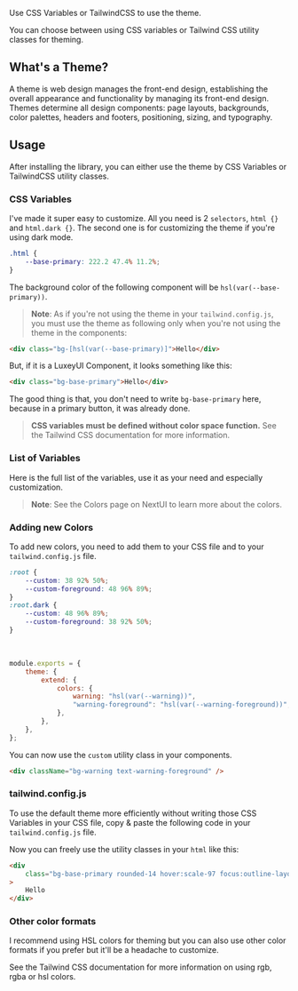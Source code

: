 
Use CSS Variables or TailwindCSS to use the theme.

You can choose between using CSS variables or Tailwind CSS utility classes for
theming.

## What's a Theme?

A theme is web design manages the front-end design, establishing the overall appearance and functionality by managing its front-end design. Themes determine all design components: page layouts, backgrounds, color palettes, headers and footers, positioning, sizing, and typography.

## Usage

After installing the library, you can either use the theme by CSS Variables or TailwindCSS utility classes.

### CSS Variables

I've made it super easy to customize. All you need is 2 `selectors`, `html {}` and `html.dark {}`. The second one is for customizing the theme if you're using dark mode.

```css
.html {
	--base-primary: 222.2 47.4% 11.2%;
}
```

The background color of the following component will be `hsl(var(--base-primary))`.

> **Note**: As if you're not using the theme in your `tailwind.config.js`, you must use the theme as following only when you're not using the theme in the components:

```html
<div class="bg-[hsl(var(--base-primary)]">Hello</div>
```

But, if it is a LuxeyUI Component, it looks something like this:

```html
<div class="bg-base-primary">Hello</div>
```

The good thing is that, you don't need to write `bg-base-primary` here, because in a primary button, it was already done.

> **CSS variables must be defined without color space function.** See the <Link color="primary" isExternal href="https://tailwindcss.com/docs/customizing-colors#using-css-variables">Tailwind CSS documentation</Link> for more information.

### List of Variables

Here is the full list of the variables, use it as your need and especially customization.

<HighlightedSnippet
	showLineNumbers
	showExpandCollapseBtn
	lang="css"
	code={CSSVariables}
/>

> **Note**: See the <Link href="https://nextui.org/docs/customization/colors" isExternal color="primary">Colors</Link> page on NextUI to learn more about the colors.

### Adding new Colors

To add new colors, you need to add them to your CSS file and to your `tailwind.config.js` file.

```css
:root {
	--custom: 38 92% 50%;
	--custom-foreground: 48 96% 89%;
}
:root.dark {
	--custom: 48 96% 89%;
	--custom-foreground: 38 92% 50%;
}
```

<br />

```js
module.exports = {
	theme: {
		extend: {
			colors: {
				warning: "hsl(var(--warning))",
				"warning-foreground": "hsl(var(--warning-foreground))",
			},
		},
	},
};
```

You can now use the `custom` utility class in your components.

```html
<div className="bg-warning text-warning-foreground" />
```

### tailwind.config.js

To use the default theme more efficiently without writing those CSS Variables in your CSS file, copy & paste the following code in your `tailwind.config.js` file.

<HighlightedSnippet
	showExpandCollapseBtn
	showLineNumbers
	lang="js"
	code={tailwindConfig}
/>

Now you can freely use the utility classes in your `html` like this:

```html
<div
	class="bg-base-primary rounded-14 hover:scale-97 focus:outline-layout-focus"
>
	Hello
</div>
```

### Other color formats

I recommend using <Link isExternal color="primary" href="https://www.smashingmagazine.com/2021/07/hsl-colors-css/">HSL colors</Link> for theming but you can also use other color formats if you prefer but it'll be a headache to customize.

See the <Link isExternal color="primary" href="https://tailwindcss.com/docs/customizing-colors#using-css-variables">Tailwind CSS documentation</Link> for more information on using rgb, rgba or hsl colors.
